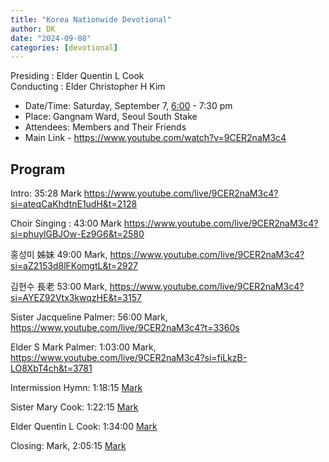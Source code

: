 ```yaml
---
title: "Korea Nationwide Devotional"
author: DK
date: "2024-09-08"
categories: [devotional]
---
```


Presiding : Elder Quentin L Cook\
Conducting : Elder Christopher H Kim

-   Date/Time: Saturday, September 7, [6:00](https://www.youtube.com/watch?v=9CER2naM3c4&t=360s) - 7:30 pm
-   Place: Gangnam Ward, Seoul South Stake
-   Attendees: Members and Their Friends
-   Main Link - <https://www.youtube.com/watch?v=9CER2naM3c4>

## Program

Intro: 35:28 Mark <https://www.youtube.com/live/9CER2naM3c4?si=ateqCaKhdtnE1udH&t=2128>

Choir Singing : 43:00 Mark <https://www.youtube.com/live/9CER2naM3c4?si=phuylGBJOw-Ez9G6&t=2580>

홍성미 姊妹 49:00 Mark, <https://www.youtube.com/live/9CER2naM3c4?si=aZ2153d8lFKomgtL&t=2927>

김현수 長老 53:00 Mark, [https://www.youtube.com/live/9CER2naM3c4?si=AYEZ92Vtx3kwqzHE&t=31](https://www.youtube.com/live/9CER2naM3c4?si=AYEZ92Vtx3kwqzHE&t=3177)[57](https://www.youtube.com/live/9CER2naM3c4?t=3175s)

Sister Jacqueline Palmer: 56:00 Mark, <https://www.youtube.com/live/9CER2naM3c4?t=3360s>

Elder S Mark Palmer: 1:03:00 Mark, <https://www.youtube.com/live/9CER2naM3c4?si=fiLkzB-LO8XbT4ch&t=3781>

Intermission Hymn: 1:18:15 [Mark](https://www.youtube.com/live/9CER2naM3c4?si=cnZOBY_34NDRU0j3&t=4693)

Sister Mary Cook: 1:22:15 [Mark](https://www.youtube.com/live/9CER2naM3c4?si=QR2IXhGw3crs5ZIl&t=4936)

Elder Quentin L Cook: 1:34:00 [Mark](https://www.youtube.com/live/9CER2naM3c4?si=MMAYNIelPVQ2I6tj&t=5634)

Closing: Mark, 2:05:15 [Mark](https://www.youtube.com/live/9CER2naM3c4?si=BMWBo6bD8bq_lmiu&t=7516)
